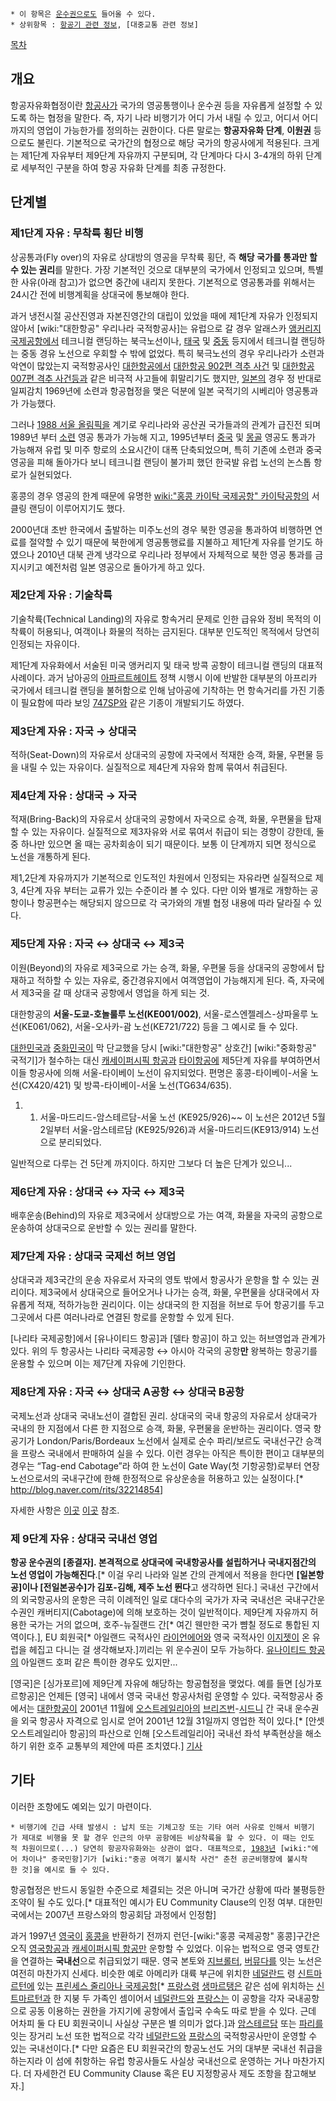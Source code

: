  * 이 항목은 [[운수권]]으로도 들어올 수 있다.
 * 상위항목 : [[항공기 관련 정보]], [대중교통 관련 정보]

[[목차]]
== 개요 ==
항공자유화협정이란 [[항공사]]가 국가의 영공통행이나 운수권 등을 자유롭게 설정할 수 있도록 하는 협정을 말한다. 즉, 자기 나라 비행기가 어디 가서 내릴 수 있고, 어디서 어디까지의 영업이 가능한가를 정의하는 권한이다. 다른 말로는 '''항공자유화 단계''', '''이원권''' 등으로도 불린다. 기본적으로 국가간의 협정으로 해당 국가의 항공사에게 적용된다. 크게는 제1단계 자유부터 제9단계 자유까지 구분되며, 각 단계마다 다시 3-4개의 하위 단계로 세부적인 구분을 하여 항공 자유화 단계를 최종 규정한다.

== 단계별 ==
=== 제1단계 자유 : 무착륙 횡단 비행 ===
상공통과(Fly over)의 자유로 상대방의 영공을 무착륙 횡단, 즉 '''해당 국가를 통과만 할 수 있는 권리'''를 말한다. 가장 기본적인 것으로 대부분의 국가에서 인정되고 있으며, 특별한 사유(아래 참고)가 없으면 중간에 내리지 못한다. 기본적으로 영공통과를 위해서는 24시간 전에 비행계획을 상대국에 통보해야 한다.

과거 냉전시절 공산진영과 자본진영간의 대립이 있었을 때에 제1단계 자유가 인정되지 않아서 [wiki:"대한항공" 우리나라 국적항공사]는 유럽으로 갈 경우 알래스카 [[앵커리지 국제공항]]에서 테크니컬 랜딩하는 북극노선이나, [[태국]] 및 [[중동]] 등지에서 테크니컬 랜딩하는 중동 경유 노선으로 우회할 수 밖에 없었다. 특히 북극노선의 경우 우리나라가 소련과 악연이 많았는지 국적항공사인 [[대한항공]]에서 [[대한항공 902편 격추 사건]] 및 [[대한항공 007편 격추 사건]]등과 같은 비극적 사고들에 휘말리기도 했지만, [[일본]]의 경우 정 반대로 일찌감치 1969년에 소련과 항공협정을 맺은 덕분에 일본 국적기의 시베리아 영공통과가 가능했다.

그러나 [[1988 서울 올림픽]]을 계기로 우리나라와 공산권 국가들과의 관계가 급진전 되며 1989년 부터 [[소련]] 영공 통과가 가능해 지고, 1995년부터 [[중국]] 및 [[몽골]] 영공도 통과가 가능해져 유럽 및 미주 항로의 소요시간이 대폭 단축되었으며, 특히 기존에 소련과 중국 영공을 피해 돌아가다 보니 테크니컬 랜딩이 불가피 했던 한국발 유럽 노선의 논스톱 항로가 실현되었다. 

홍콩의 경우 영공의 한계 때문에 유명한 [[wiki:"홍콩 카이탁 국제공항" 카이탁공항]]의 서클링 랜딩이 이루어지기도 했다. 

2000년대 초반 한국에서 출발하는 미주노선의 경우 북한 영공을 통과하여 비행하면 연료를 절약할 수 있기 때문에 북한에게 영공통행료를 지불하고 제1단계 자유를 얻기도 하였으나 2010년 대북 관계 냉각으로 우리나라 정부에서 자체적으로 북한 영공 통과를 금지시키고 예전처럼 일본 영공으로 돌아가게 하고 있다. 

=== 제2단계 자유 : 기술착륙 ===
기술착륙(Technical Landing)의 자유로 항속거리 문제로 인한 급유와 정비 목적의 이착륙이 허용되나, 여객이나 화물의 적하는 금지된다. 대부분 인도적인 목적에서 당연히 인정되는 자유이다.

제1단계 자유화에서 서술된 미국 앵커리지 및 태국 방콕 공항이 테크니컬 랜딩의 대표적 사례이다. 과거 남아공의 [[아파르트헤이트]] 정책 시행시 이에 반발한 대부분의 아프리카 국가에서 테크니컬 랜딩을 불허함으로 인해 남아공에 기착하는 먼 항속거리를 가진 기종이 필요함에 따라 보잉 [[747]]SP와 같은 기종이 개발되기도 하였다.

=== 제3단계 자유 : 자국 → 상대국 ===
적하(Seat-Down)의 자유로서 상대국의 공항에 자국에서 적재한 승객, 화물, 우편물 등을 내릴 수 있는 자유이다. 실질적으로 제4단계 자유와 함께 묶여서 취급된다.

=== 제4단계 자유 : 상대국 → 자국 ===
적재(Bring-Back)의 자유로서 상대국의 공항에서 자국으로 승객, 화물, 우편물을 탑재할 수 있는 자유이다. 실질적으로 제3자유와 서로 묶여서 취급이 되는 경향이 강한데, 둘 중 하나만 있으면 올 때는 공차회송이 되기 때문이다. 보통 이 단계까지 되면 정식으로 노선을 개통하게 된다.

제1,2단계 자유까지가 기본적으로 인도적인 차원에서 인정되는 자유라면 실질적으로 제3, 4단계 자유 부터는 교류가 있는 수준이라 볼 수 있다. 다만 이와 별개로 개항하는 공항이나 항공편수는 해당되지 않으므로 각 국가와의 개별 협정 내용에 따라 달라질 수 있다.

=== 제5단계 자유 : 자국 ↔ 상대국 ↔ 제3국 ===
이원(Beyond)의 자유로 제3국으로 가는 승객, 화물, 우편물 등을 상대국의 공항에서 탑재하고 적하할 수 있는 자유로, 중간경유지에서 여객영업이 가능해지게 된다. 즉, 자국에서 제3국을 갈 때 상대국 공항에서 영업을 하게 되는 것. 

대한항공의 ''' 서울-도쿄-호놀룰루 노선(KE001/002)''', 서울-로스엔젤레스-상파울루 노선(KE061/062), 서울-오사카-괌 노선(KE721/722) 등을 그 예시로 들 수 있다.

[[대한민국]]과 [[중화민국]]이 막 단교했을 당시 [wiki:"대한항공" 상호간] [wiki:"중화항공" 국적기]가 철수하는 대신 [[캐세이퍼시픽 항공]]과 [[타이항공]]에 제5단계 자유를 부여하면서 이들 항공사에 의해 서울-타이베이 노선이 유지되었다. 편명은 홍콩-타이베이-서울 노선(CX420/421) 및 방콕-타이베이-서울 노선(TG634/635).

## 서울-마드리드-암스테르담-서울 노선 (KE925/926)~~ 이 노선은 2012년 5월 2일부터 서울-암스테르담 (KE925/926)과 서울-마드리드(KE913/914) 노선으로 분리되었다.

일반적으로 다루는 건 5단계 까지이다. 하지만 그보다 더 높은 단계가 있으니...

=== 제6단계 자유 : 상대국 ↔ 자국 ↔ 제3국 ===
배후운송(Behind)의 자유로 제3국에서 상대방으로 가는 여객, 화물을 자국의 공항으로 운송하여 상대국으로 운반할 수 있는 권리를 말한다.

=== 제7단계 자유 : 상대국 국제선 허브 영업 ===
상대국과 제3국간의 운송 자유로서 자국의 영토 밖에서 항공사가 운항을 할 수 있는 권리이다. 제3국에서 상대국으로 들어오거나 나가는 승객, 화물, 우편물을 상대국에서 자유롭게 적재, 적하가능한 권리이다. 이는 상대국의 한 지점을 허브로 두어 항공기를 두고 그곳에서 다른 여러나라로 연결된 항로를 운항할 수 있게 된다.

[나리타 국제공항]에서 [유나이티드 항공]과 [델타 항공]이 하고 있는 허브영업과 관계가 있다. 위의 두 항공사는 나리타 국제공항 ↔ 아시아 각국의 공항'''만''' 왕복하는 항공기를 운용할 수 있으며 이는 제7단계 자유에 기인한다.

=== 제8단계 자유 : 자국 ↔ 상대국 A공항 ↔ 상대국 B공항 ===
국제노선과 상대국 국내노선이 결합된 권리. 상대국의 국내 항공의 자유로서 상대국가 국내의 한 지점에서 다른 한 지점으로 승객, 화물, 우편물을 운반하는 권리이다. 영국 항공기가 London/Paris/Bordeaux 노선에서 실제로 순수 파리/보르도 국내선구간 승객을 프랑스 국내에서 판매하여 실을 수 있다. 이런 경우는 아직은 특이한 편이고 대부분의 경우는 “Tag-end Cabotage”라 하여 한 노선이 Gate Way(첫 기항공항)로부터 연장노선으로서의 국내구간에 한해 한정적으로 유상운송을 허용하고 있는 실정이다.[* http://blog.naver.com/rits/32214854]

자세한 사항은 [http://blog.naver.com/rits/32214854 이곳] [http://ijcho.com/140062219990 이곳] 참조.

=== 제 9단계 자유 : 상대국 국내선 영업 ===
'''항공 운수권의 [종결자]. 본격적으로 상대국에 국내항공사를 설립하거나 국내지점간의 노선 영업이 가능해진다'''.[* 이걸 우리 나라와 일본 간의 관계에서 적용을 한다면 '''[일본항공]이나 [전일본공수]가 김포-김해, 제주 노선 뛴다'''고 생각하면 된다.] 국내선 구간에서의 외국항공사의 운항은 극히 이례적인 일로 대다수의 국가가 자국 국내선은 국내구간운수권인 캐버티지(Cabotage)에 의해 보호하는 것이 일반적이다. 제9단계 자유까지 허용한 국가는 거의 없으며, 호주-뉴질랜드 간[* 여긴 웬만한 국가 뺨칠 정도로 통합된 지역이다.], EU 회원국[* 아일랜드 국적사인 [[라이언에어]]와 영국 국적사인 [[이지젯]]이 온 유럽을 헤집고 다니는 걸 생각해보자.]끼리는 위 운수권이 모두 가능하다. [[유나이티드 항공]]의 아일랜드 호퍼 같은 특이한 경우도 있지만...

[영국]은 [싱가포르]에 제9단계 자유에 해당하는 항공협정을 맺었다. 예를 들면 [싱가포르항공]은 언제든 [영국] 내에서 영국 국내선 항공사처럼 운영할 수 있다. 국적항공사 중에서는 [[대한항공]]이 2001년 11월에 [[오스트레일리아]]의 [[브리즈번]]-[[시드니]] 간 국내 운수권을 외국 항공사 자격으로 임시로 얻어 2001년 12월 31일까지 영업한 적이 있다.[* [안셋 오스트레일리아 항공]의 파산으로 인해 [오스트레일리아] 국내선 좌석 부족현상을 해소하기 위한 호주 교통부의 제안에 따른 조치였다.] [http://news.naver.com/main/read.nhn?mode=LSD&mid=sec&sid1=101&oid=001&aid=0000115896 기사]

== 기타 ==
이러한 조항에도 예외는 있기 마련이다.

 * 비행기에 긴급 사태 발생시 : 납치 또는 기체고장 또는 기타 여러 사유로 인해서 비행기가 제대로 비행을 못 할 경우 인근의 아무 공항에든 비상착륙을 할 수 있다. 이 때는 인도적 차원이므로(...) 당연히 항공자유화와는 상관이 없다. 대표적으로, [[1983년]] [wiki:"에어 차이나" 중국민항]기가 [wiki:"중공 여객기 불시착 사건" 춘천 공군비행장에 불시착한 것]을 예시로 들 수 있다.

항공협정은 반드시 동일한 수준으로 체결되는 것은 아니며 국가간 상황에 따라 불평등한 조약이 될 수도 있다.[* 대표적인 예시가 EU Community Clause의 인정 여부. 대한민국에서는 2007년 프랑스와의 항공회담 과정에서 인정함]

과거 1997년 [[영국]]이 [[홍콩]]을 반환하기 전까지 런던-[wiki:"홍콩 국제공항" 홍콩]구간은 오직 [[영국항공]]과 [[캐세이퍼시픽 항공]]만 운항할 수 있었다. 이유는 법적으로 영국 영토간을 연결하는 '''국내선'''으로 취급되었기 때문. 영국 본토와 [[지브롤터]], [[버뮤다]]를 잇는 노선은 여전히 마찬가지 신세다. 비슷한 예로 아메리카 대륙 부근에 위치한 [[네덜란드]] 령 [[신트마르턴]]에 있는 [[프린세스 줄리아나 국제공항]][* [[프랑스]]령 [[생마르탱]]은 같은 섬에 위치하는 [[신트마르턴]]과 한 지붕 두 가족인 셈이어서 [[네덜란드]]와 [[프랑스]]는 이 공항을 각자 국내공항으로 공동 이용하는 권한을 가지기에 공항에서 출입국 수속도 따로 받을 수 있다. 근데 어차피 둘 다 EU 회원국이니 사실상 구분은 별 의미가 없다.]과 [[암스테르담]] 또는 [[파리]]를 잇는 장거리 노선 또한 법적으로 각각 [[네덜란드]]와  [[프랑스]]의 국적항공사만이 운영할 수 있는 국내선이다.[* 다만 요즘은 EU 회원국간의 항공노선도 거의 대부분 국내선 취급을 하는지라 이 섬에 취항하는 유럽 항공사들도 사실상 국내선으로 운영하는 거나 마찬가지다. 더 자세한건 EU Community Clause 혹은 EU 지정항공사 제도 조항을 참고해보자.]
